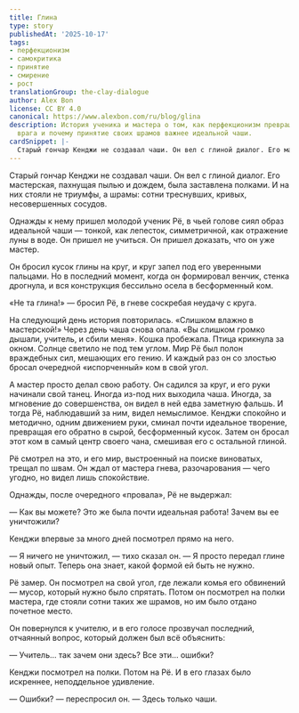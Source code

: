 ```yaml
---
title: Глина
type: story
publishedAt: '2025-10-17'
tags:
- перфекционизм
- самокритика
- принятие
- смирение
- рост
translationGroup: the-clay-dialogue
author: Alex Bon
license: CC BY 4.0
canonical: https://www.alexbon.com/ru/blog/glina
description: История ученика и мастера о том, как перфекционизм превращает мир во
  врага и почему принятие своих шрамов важнее идеальной чаши.
cardSnippet: |-
  Старый гончар Кенджи не создавал чаши. Он вел с глиной диалог. Его мастерская, пахнущая пылью и дождем, была заставлена полками. И на них стояли не триумфы, а шрамы: сотни треснувших, кривых, несовершенных сосудов. Однажды к нему пришел молодой ученик Рё, в чьей голове сиял образ идеальной чаши — тонкой, как лепесток, симметричной, как отражение луны в воде.
---
```


Старый гончар Кенджи не создавал чаши. Он вел с глиной диалог. Его мастерская, пахнущая пылью и дождем, была заставлена полками. И на них стояли не триумфы, а шрамы: сотни треснувших, кривых, несовершенных сосудов.

Однажды к нему пришел молодой ученик Рё, в чьей голове сиял образ идеальной чаши — тонкой, как лепесток, симметричной, как отражение луны в воде. Он пришел не учиться. Он пришел доказать, что он уже мастер.

Он бросил кусок глины на круг, и круг запел под его уверенными пальцами. Но в последний момент, когда он формировал венчик, стенка дрогнула, и вся конструкция бессильно осела в бесформенный ком.

«Не та глина!» — бросил Рё, в гневе соскребая неудачу с круга.

На следующий день история повторилась. «Слишком влажно в мастерской!» Через день чаша снова опала. «Вы слишком громко дышали, учитель, и сбили меня». Кошка пробежала. Птица крикнула за окном. Солнце светило не под тем углом. Мир Рё был полон враждебных сил, мешающих его гению. И каждый раз он со злостью бросал очередной «испорченный» ком в свой угол.

А мастер просто делал свою работу. Он садился за круг, и его руки начинали свой танец. Иногда из-под них выходила чаша. Иногда, за мгновение до совершенства, он видел в ней едва заметную фальшь. И тогда Рё, наблюдавший за ним, видел немыслимое. Кенджи спокойно и методично, одним движением руки, сминал почти идеальное творение, превращая его обратно в сырой, бесформенный кусок. Затем он бросал этот ком в самый центр своего чана, смешивая его с остальной глиной.

Рё смотрел на это, и его мир, выстроенный на поиске виноватых, трещал по швам. Он ждал от мастера гнева, разочарования — чего угодно, но видел лишь спокойствие.

Однажды, после очередного «провала», Рё не выдержал:

— Как вы можете? Это же была почти идеальная работа! Зачем вы ее уничтожили?

Кенджи впервые за много дней посмотрел прямо на него.

— Я ничего не уничтожил, — тихо сказал он. — Я просто передал глине новый опыт. Теперь она знает, какой формой ей быть не нужно.

Рё замер. Он посмотрел на свой угол, где лежали комья его обвинений — мусор, который нужно было спрятать. Потом он посмотрел на полки мастера, где стояли сотни таких же шрамов, но им было отдано почетное место.

Он повернулся к учителю, и в его голосе прозвучал последний, отчаянный вопрос, который должен был всё объяснить:

— Учитель… так зачем они здесь? Все эти… ошибки?

Кенджи посмотрел на полки. Потом на Рё. И в его глазах было искреннее, неподдельное удивление.

— Ошибки? — переспросил он. — Здесь только чаши.
